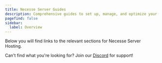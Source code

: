 ```yaml
---
title: Necesse Server Guides
description: Comprehensive guides to set up, manage, and optimize your Necesse server.
pagefind: false
sidebar:
  label: Overview
---
```




Below you will find links to the relevant sections for Necesse Server Hosting.


<DirectoryListing />

Can't find what you're looking for? Join our [Discord](https://discord.gg/FN4XgbAwzr) for support!
